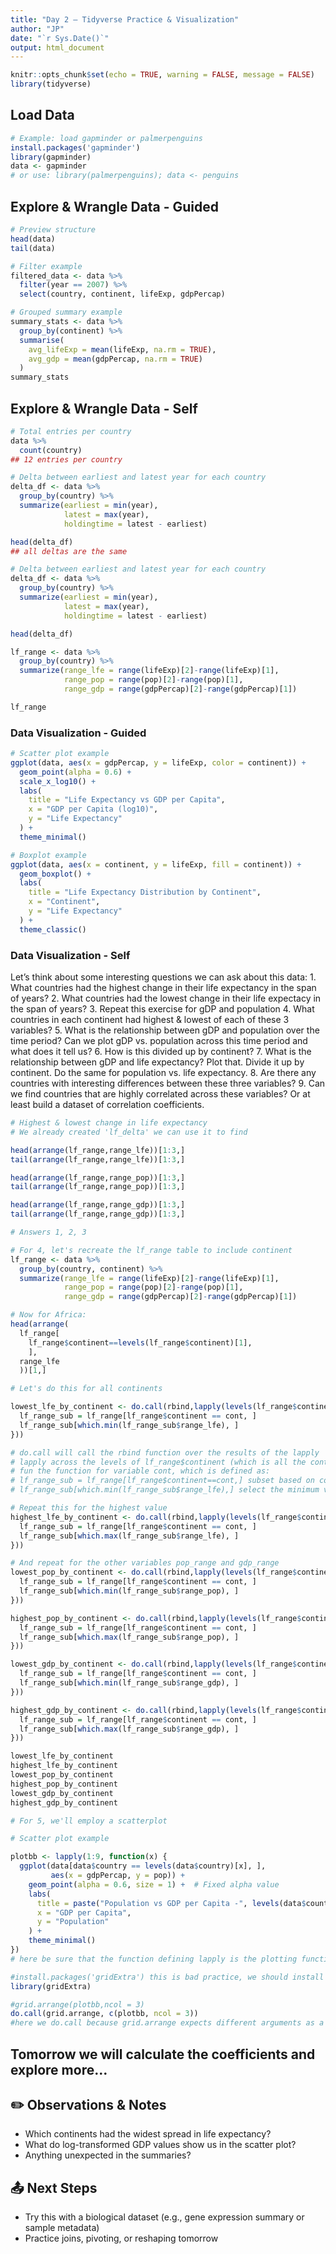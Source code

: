 ```yaml
---
title: "Day 2 – Tidyverse Practice & Visualization"
author: "JP"
date: "`r Sys.Date()`"
output: html_document
---
```


```r
knitr::opts_chunk$set(echo = TRUE, warning = FALSE, message = FALSE)
library(tidyverse)
```

## Load Data

```r
# Example: load gapminder or palmerpenguins
install.packages('gapminder')
library(gapminder)
data <- gapminder
# or use: library(palmerpenguins); data <- penguins
```

## Explore & Wrangle Data - Guided

```r
# Preview structure
head(data)
tail(data)

# Filter example
filtered_data <- data %>%
  filter(year == 2007) %>%
  select(country, continent, lifeExp, gdpPercap)

# Grouped summary example
summary_stats <- data %>%
  group_by(continent) %>%
  summarise(
    avg_lifeExp = mean(lifeExp, na.rm = TRUE),
    avg_gdp = mean(gdpPercap, na.rm = TRUE)
  )
summary_stats
```

## Explore & Wrangle Data - Self

```r
# Total entries per country
data %>%
  count(country)
## 12 entries per country

# Delta between earliest and latest year for each country
delta_df <- data %>% 
  group_by(country) %>%
  summarize(earliest = min(year), 
            latest = max(year), 
            holdingtime = latest - earliest)

head(delta_df)
## all deltas are the same

# Delta between earliest and latest year for each country
delta_df <- data %>% 
  group_by(country) %>%
  summarize(earliest = min(year), 
            latest = max(year), 
            holdingtime = latest - earliest)

head(delta_df)

lf_range <- data %>%
  group_by(country) %>%
  summarize(range_lfe = range(lifeExp)[2]-range(lifeExp)[1],
            range_pop = range(pop)[2]-range(pop)[1],
            range_gdp = range(gdpPercap)[2]-range(gdpPercap)[1])

lf_range
```

### Data Visualization - Guided

```r
# Scatter plot example
ggplot(data, aes(x = gdpPercap, y = lifeExp, color = continent)) +
  geom_point(alpha = 0.6) +
  scale_x_log10() +
  labs(
    title = "Life Expectancy vs GDP per Capita",
    x = "GDP per Capita (log10)",
    y = "Life Expectancy"
  ) +
  theme_minimal()
```

```r
# Boxplot example
ggplot(data, aes(x = continent, y = lifeExp, fill = continent)) +
  geom_boxplot() +
  labs(
    title = "Life Expectancy Distribution by Continent",
    x = "Continent",
    y = "Life Expectancy"
  ) +
  theme_classic()
```

### Data Visualization - Self

Let's think about some interesting questions we can ask about this data:
1. What countries had the highest change in their life expectancy in the span of years?
2. What countries had the lowest change in their life expectacy in the span of years?
3. Repeat this exercise for gDP and population
4. What countries in each continent had  highest & lowest of each of these 3 variables?
5. What is the relationship between gDP and population over the time period? Can we plot gDP vs. population across this time period and what does it tell us?
6. How is this divided up by continent?
7. What is the relationship between gDP and life expectancy? Plot that. Divide it up by continent. Do the same for population vs. life expectancy.
8. Are there any countries with interesting differences between these three variables?
9. Can we find countries that are highly correlated across these variables? Or at least build a dataset of correlation coefficients.

```r
# Highest & lowest change in life expectancy
# We already created 'lf_delta' we can use it to find

head(arrange(lf_range,range_lfe))[1:3,]
tail(arrange(lf_range,range_lfe))[1:3,]

head(arrange(lf_range,range_pop))[1:3,]
tail(arrange(lf_range,range_pop))[1:3,]

head(arrange(lf_range,range_gdp))[1:3,]
tail(arrange(lf_range,range_gdp))[1:3,]

# Answers 1, 2, 3
```

```r

# For 4, let's recreate the lf_range table to include continent
lf_range <- data %>%
  group_by(country, continent) %>%
  summarize(range_lfe = range(lifeExp)[2]-range(lifeExp)[1],
            range_pop = range(pop)[2]-range(pop)[1],
            range_gdp = range(gdpPercap)[2]-range(gdpPercap)[1])

# Now for Africa:
head(arrange(
  lf_range[
    lf_range$continent==levels(lf_range$continent)[1],
    ],
  range_lfe
  ))[1,]

# Let's do this for all continents

lowest_lfe_by_continent <- do.call(rbind,lapply(levels(lf_range$continent), function(cont){
  lf_range_sub = lf_range[lf_range$continent == cont, ]
  lf_range_sub[which.min(lf_range_sub$range_lfe), ]
}))

# do.call will call the rbind function over the results of the lapply
# lapply across the levels of lf_range$continent (which is all the continents)
# fun the function for variable cont, which is defined as:
# lf_range_sub = lf_range[lf_range$continent==cont,] subset based on cont
# lf_range_sub[which.min(lf_range_sub$range_lfe),] select the minimum value of range_lfe of the subsetted dataframe on cont.

# Repeat this for the highest value
highest_lfe_by_continent <- do.call(rbind,lapply(levels(lf_range$continent), function(cont){
  lf_range_sub = lf_range[lf_range$continent == cont, ]
  lf_range_sub[which.max(lf_range_sub$range_lfe), ]
}))

# And repeat for the other variables pop_range and gdp_range
lowest_pop_by_continent <- do.call(rbind,lapply(levels(lf_range$continent), function(cont){
  lf_range_sub = lf_range[lf_range$continent == cont, ]
  lf_range_sub[which.min(lf_range_sub$range_pop), ]
}))

highest_pop_by_continent <- do.call(rbind,lapply(levels(lf_range$continent), function(cont){
  lf_range_sub = lf_range[lf_range$continent == cont, ]
  lf_range_sub[which.max(lf_range_sub$range_pop), ]
}))

lowest_gdp_by_continent <- do.call(rbind,lapply(levels(lf_range$continent), function(cont){
  lf_range_sub = lf_range[lf_range$continent == cont, ]
  lf_range_sub[which.min(lf_range_sub$range_gdp), ]
}))

highest_gdp_by_continent <- do.call(rbind,lapply(levels(lf_range$continent), function(cont){
  lf_range_sub = lf_range[lf_range$continent == cont, ]
  lf_range_sub[which.max(lf_range_sub$range_gdp), ]
}))

lowest_lfe_by_continent
highest_lfe_by_continent
lowest_pop_by_continent
highest_pop_by_continent
lowest_gdp_by_continent
highest_gdp_by_continent


```

```r
# For 5, we'll employ a scatterplot

# Scatter plot example

plotbb <- lapply(1:9, function(x) {
  ggplot(data[data$country == levels(data$country)[x], ],
         aes(x = gdpPercap, y = pop)) +
    geom_point(alpha = 0.6, size = 1) +  # Fixed alpha value
    labs(
      title = paste("Population vs GDP per Capita -", levels(data$country)[x]),
      x = "GDP per Capita",
      y = "Population"
    ) +
    theme_minimal()
})
# here be sure that the function defining lapply is the plotting function and the entry is outside lapply

#install.packages('gridExtra') this is bad practice, we should install required packages at the beginning
library(gridExtra)

#grid.arrange(plotbb,ncol = 3)
do.call(grid.arrange, c(plotbb, ncol = 3))
#here we do.call because grid.arrange expects different arguments as a list. so do.call is taking grid.arrange, and applying it each of the components of plotbb one at a time.

```
## Tomorrow we will calculate the coefficients and explore more...


## ✏️ Observations & Notes

- Which continents had the widest spread in life expectancy?
- What do log-transformed GDP values show us in the scatter plot?
- Anything unexpected in the summaries?

## 📤 Next Steps

- Try this with a biological dataset (e.g., gene expression summary or sample metadata)
- Practice joins, pivoting, or reshaping tomorrow
